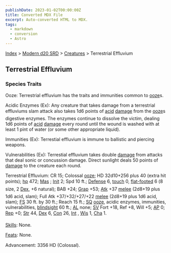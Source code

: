 ```yaml
---
publishDate: 2023-01-02T00:00:00Z
title: Converted MDX File
excerpt: Auto-converted HTML to MDX.
tags:
  - markdown
  - conversion
  - Astro
---
```


[Index](-index) > [Modern d20 SRD](modern-d20-srd-index) > [Creatures](modern-d20-srd-creatures-index) > Terrestrial Effluvium

## Terrestrial Effluvium

### Species Traits

Ooze: Terrestrial effluvium has the traits and immunities common to [ooze](modern-d20-srd-creature-types-ooze)s.

Acidic Enzymes (Ex): Any creature that takes damage from a terrestrial effluviums slam attack also takes 1d6 points of [acid](modern-d20-srd-environment-hazards-acid) [damage](modern-d20-srd-combat-damage) from the [ooze](modern-d20-srd-creature-types-ooze)s digestive enzymes. The enzymes continue to dissolve the victim, dealing 1d6 points of [acid](modern-d20-srd-environment-hazards-acid) [damage](modern-d20-srd-combat-damage) every round until the wound is washed with at least 1 pint of water (or some other appropriate liquid).

Immunities (Ex): Terrestial effluvium is immune to ballistic and piercing weapons.

Vulnerabilities (Ex): Terrestial effluvium takes double [damage](modern-d20-srd-combat-damage) from attacks that deal sonic or concussion damage. Direct sunlight deals 50 points of [damage](modern-d20-srd-combat-damage) to the creature each round.

Terrestrial Effluvium: CR 15; Colossal [ooze](modern-d20-srd-creature-types-ooze); HD 32d10+256 plus 40 (extra hit points); [hp](modern-d20-srd-combat-hit-points) 472; [Mas](modern-d20-srd-creatures-creature-overview) ; [Init](modern-d20-srd-combat-initiative) 2; Spd 10 ft.; [Defense](modern-d20-srd-combat-defense) 6, [touch](modern-d20-srd-combat-attack-actions) 0, [flat-footed](modern-d20-srd-combat-surprise) 6 (8 size, 2 [Dex](modern-d20-srd-basics-ability-scores), +6 natural); BAB +24; [Grap](modern-d20-srd-combat-grapple) +53; [Atk](modern-d20-srd-combat-attack-roll) +37 [melee](modern-d20-srd-combat-attack-roll) (2d8+19 plus 1d6 acid, slam); Full Atk +37/+32/+27/+22 [melee](modern-d20-srd-combat-attack-roll) (2d8+19 plus 1d6 acid, slam); [FS](modern-d20-srd-creatures-creature-overview) 30 ft. by 30 ft.; Reach 15 ft.; [SQ](modern-d20-srd-creatures-creature-overview) [ooze](modern-d20-srd-creature-types-ooze), acidic enzymes, immunities, vulnerabilities, [blindsight](modern-d20-srd-special-abilities-blindsight) 60 ft.; [AL](modern-d20-srd-basics-allegiances) none; [SV](modern-d20-srd-basics-saving-throws) Fort +18, Ref +8, Will +5; [AP](modern-d20-srd-creatures-creature-overview) 0; [Rep](modern-d20-srd-creatures-creature-overview) +0; [Str](modern-d20-srd-basics-ability-scores) 44, [Dex](modern-d20-srd-basics-ability-scores) 6, [Con](modern-d20-srd-basics-ability-scores) 26, [Int](modern-d20-srd-basics-ability-scores) , [Wis](modern-d20-srd-basics-ability-scores) 1, [Cha](modern-d20-srd-basics-ability-scores) 1.

[Skills](modern-d20-srd-skills-index): None.

[Feats](modern-d20-srd-feats-index): None.

Advancement: 3356 HD (Colossal).
